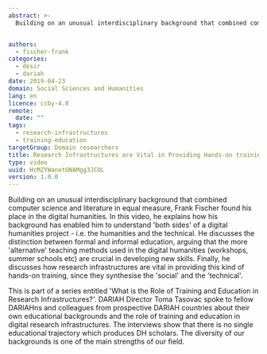 ```yaml
---
abstract: >-
  Building on an unusual interdisciplinary background that combined computer science and literature in equal measure, Frank Fischer found his place in the digital humanities. In this video, he explains how his background has enabled him to understand 'both sides' of a digital humanities project - i.e. the humanities and the technical. He discusses the distinction between formal and informal education, arguing that the more 'alternative' teaching methods used in the digital humanities (workshops, summer schools etc) are crucial in developing new skills. Finally, he discusses how research infrastructures are vital in providing this kind of hands-on training, since they synthesise the 'social' and the 'technical'.


authors:
  - fischer-frank
categories:
  - desir
  - dariah
date: 2019-04-23
domain: Social Sciences and Humanities
lang: en
licence: ccby-4.0
remote:
  date: ""
tags:
  - research-infrastructures
  - training-education
targetGroup: Domain researchers
title: Research Infrastructures are Vital in Providing Hands-on training
type: video
uuid: HcMZYWanetONAMgg3JCOL
version: 1.0.0
---
```


Building on an unusual interdisciplinary background that combined computer science and literature in equal measure, Frank Fischer found his place in the digital humanities. In this video, he explains how his background has enabled him to understand 'both sides' of a digital humanities project - i.e. the humanities and the technical. He discusses the distinction between formal and informal education, arguing that the more 'alternative' teaching methods used in the digital humanities (workshops, summer schools etc) are crucial in developing new skills. Finally, he discusses how research infrastructures are vital in providing this kind of hands-on training, since they synthesise the 'social' and the 'technical'.

This is part of a series entitled 'What is the Role of Training and Education in Research Infrastructures?'. DARIAH Director Toma Tasovac spoke to fellow DARIAHns and colleagues from prospective DARIAH countries about their own educational backgrounds and the role of training and education in digital research infrastructures. The interviews show that there is no single educational trajectory which produces DH scholars. The diversity of our backgrounds is one of the main strengths of our field.

<VideoCard
  title="Research Infrastructures are Vital in Providing Hands-on Training"
  id="soL0itkLYpk"
  image="/assets/images/cms/resources/research-infrastructures-are-vital-in-providing-hands-on-training/fischer-training.png"
/>
